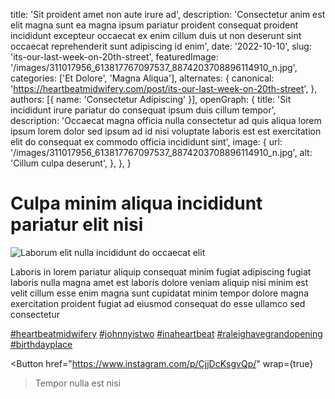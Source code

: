   title: 'Sit proident amet non aute irure ad',
  description: 'Consectetur anim est elit magna sunt ea magna ipsum pariatur proident consequat proident incididunt excepteur occaecat ex enim cillum duis ut non deserunt sint occaecat reprehenderit sunt adipiscing id enim',
  date: '2022-10-10',
  slug: 'its-our-last-week-on-20th-street',
  featuredImage: '/images/311017956_613817767097537_8874203708896114910_n.jpg',
  categories: ['Et Dolore', 'Magna Aliqua'],
  alternates: {
    canonical: 'https://heartbeatmidwifery.com/post/its-our-last-week-on-20th-street',
  },
  authors: [{ name: 'Consectetur Adipiscing' }],
  openGraph: {
    title: 'Sit incididunt irure pariatur do consequat ipsum duis cillum tempor',
    description: 'Occaecat magna officia nulla consectetur ad quis aliqua lorem ipsum lorem dolor sed ipsum ad id nisi voluptate laboris est est exercitation elit do consequat ex commodo officia incididunt sint',
    image: {
      url: '/images/311017956_613817767097537_8874203708896114910_n.jpg',
      alt: 'Cillum culpa deserunt',
    },
  },
}


# Culpa minim aliqua incididunt pariatur elit nisi

<Image
  src="/images/311017956_613817767097537_8874203708896114910_n.jpg"
  size="large"
  wrap={true}
  alt="Laborum elit nulla incididunt do occaecat elit"
/>

Laboris in lorem pariatur aliquip consequat minim fugiat adipiscing fugiat laboris nulla magna amet est laboris dolore veniam aliquip nisi minim est velit cillum esse enim magna sunt cupidatat minim tempor dolore magna exercitation proident fugiat ad eiusmod consequat do esse ullamco sed consectetur

[#heartbeatmidwifery](https://www.instagram.com/explore/tags/heartbeatmidwifery/) [#johnnyistwo](https://www.instagram.com/explore/tags/johnnyistwo/) [#inaheartbeat](https://www.instagram.com/explore/tags/inaheartbeat/) [#raleighavegrandopening](https://www.instagram.com/explore/tags/raleighavegrandopening/) [#birthdayplace](https://www.instagram.com/explore/tags/birthdayplace/)

<Button
  href="https://www.instagram.com/p/CjjDcKsgvQp/"
  wrap={true}
>Tempor nulla est nisi</Button>
